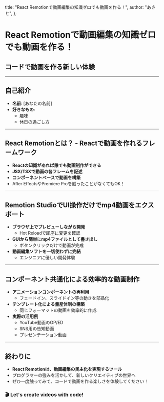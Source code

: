   title: "React Remotionで動画編集の知識ゼロでも動画を作る！",
  author: "あさと",
};

<div className="slide">

# React Remotionで動画編集の知識ゼロでも動画を作る！

## コードで動画を作る新しい体験

</div>

---

<div className="slide">

## 自己紹介

- **名前**: [あなたの名前]
- **好きなもの**:
  - 趣味
  - 休日の過ごし方

</div>

---

<div className="slide">

## React Remotionとは？ - Reactで動画を作れるフレームワーク

- **Reactの知識があれば誰でも動画制作ができる**
- **JSX/TSXで動画の各フレームを記述**
- **コンポーネントベースで動画を構築**
- After EffectsやPremiere Proを触ったことがなくてもOK！

</div>

---

<div className="slide">

## Remotion StudioでUI操作だけでmp4動画をエクスポート

- **ブラウザ上でプレビューしながら開発**
  - Hot Reloadで即座に変更を確認
- **GUIから簡単にmp4ファイルとして書き出し**
  - ボタンクリックだけで動画が完成
- **動画編集ソフトを一切使わずに完結**
  - エンジニアに優しい開発体験

</div>

---

<div className="slide">

## コンポーネント共通化による効率的な動画制作

- **アニメーションコンポーネントの再利用**
  - フェードイン、スライドイン等の動きを部品化
- **テンプレート化による量産体制の構築**
  - 同じフォーマットの動画を効率的に作成
- **実際の活用例**
  - YouTube動画のOP/ED
  - SNS用の告知動画
  - プレゼンテーション動画

</div>

---

<div className="slide">

## 終わりに

- **React Remotionは、動画編集の民主化を実現するツール**
- プログラマーの強みを活かして、新しいクリエイティブの世界へ
- ぜひ一度触ってみて、コードで動画を作る楽しさを体験してください！

### 🎬 Let's create videos with code!

</div>